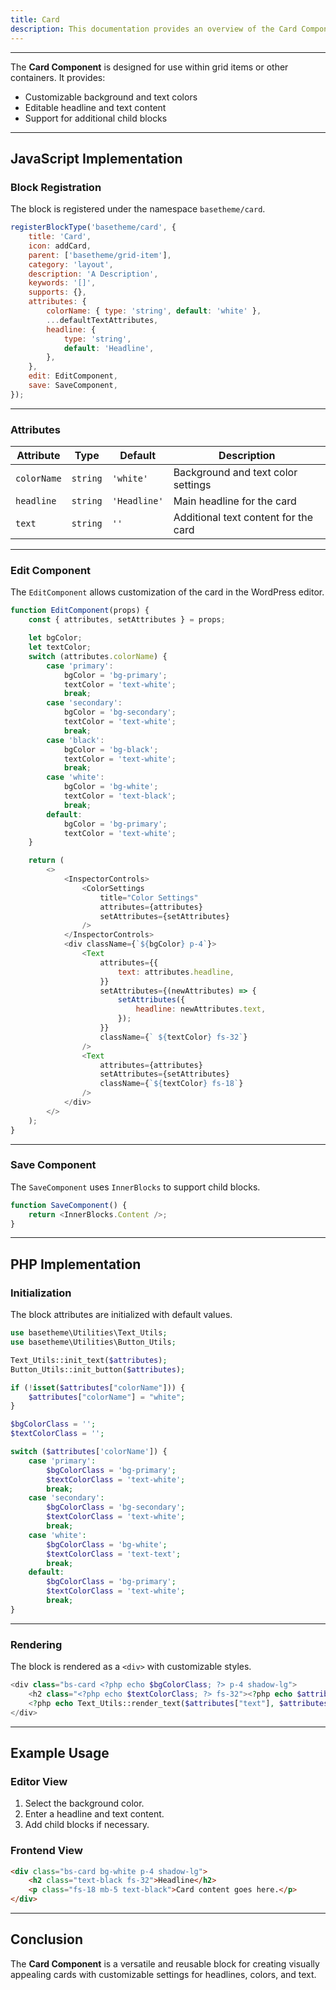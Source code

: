 ```yaml
---
title: Card
description: This documentation provides an overview of the Card Component, which allows for creating customizable cards with headline, text, and background color options in WordPress blocks.
---
```




<Card />

---

The **Card Component** is designed for use within grid items or other containers. It provides:
- Customizable background and text colors
- Editable headline and text content
- Support for additional child blocks

---

## JavaScript Implementation

### Block Registration

The block is registered under the namespace `basetheme/card`.

```javascript
registerBlockType('basetheme/card', {
    title: 'Card',
    icon: addCard,
    parent: ['basetheme/grid-item'],
    category: 'layout',
    description: 'A Description',
    keywords: '[]',
    supports: {},
    attributes: {
        colorName: { type: 'string', default: 'white' },
        ...defaultTextAttributes,
        headline: {
            type: 'string',
            default: 'Headline',
        },
    },
    edit: EditComponent,
    save: SaveComponent,
});
```

---

### Attributes

| Attribute   | Type     | Default    | Description                                |
|-------------|----------|------------|--------------------------------------------|
| `colorName` | `string` | `'white'`  | Background and text color settings         |
| `headline`  | `string` | `'Headline'` | Main headline for the card                |
| `text`      | `string` | `''`       | Additional text content for the card       |

---

### Edit Component

The `EditComponent` allows customization of the card in the WordPress editor.

```javascript
function EditComponent(props) {
    const { attributes, setAttributes } = props;

    let bgColor;
    let textColor;
    switch (attributes.colorName) {
        case 'primary':
            bgColor = 'bg-primary';
            textColor = 'text-white';
            break;
        case 'secondary':
            bgColor = 'bg-secondary';
            textColor = 'text-white';
            break;
        case 'black':
            bgColor = 'bg-black';
            textColor = 'text-white';
            break;
        case 'white':
            bgColor = 'bg-white';
            textColor = 'text-black';
            break;
        default:
            bgColor = 'bg-primary';
            textColor = 'text-white';
    }

    return (
        <>
            <InspectorControls>
                <ColorSettings
                    title="Color Settings"
                    attributes={attributes}
                    setAttributes={setAttributes}
                />
            </InspectorControls>
            <div className={`${bgColor} p-4`}>
                <Text
                    attributes={{
                        text: attributes.headline,
                    }}
                    setAttributes={(newAttributes) => {
                        setAttributes({
                            headline: newAttributes.text,
                        });
                    }}
                    className={` ${textColor} fs-32`}
                />
                <Text
                    attributes={attributes}
                    setAttributes={setAttributes}
                    className={`${textColor} fs-18`}
                />
            </div>
        </>
    );
}
```

---

### Save Component

The `SaveComponent` uses `InnerBlocks` to support child blocks.

```javascript
function SaveComponent() {
    return <InnerBlocks.Content />;
}
```

---

## PHP Implementation

### Initialization

The block attributes are initialized with default values.

```php
use basetheme\Utilities\Text_Utils;
use basetheme\Utilities\Button_Utils;

Text_Utils::init_text($attributes);
Button_Utils::init_button($attributes);

if (!isset($attributes["colorName"])) {
    $attributes["colorName"] = "white";
}

$bgColorClass = '';
$textColorClass = '';

switch ($attributes['colorName']) {
    case 'primary':
        $bgColorClass = 'bg-primary';
        $textColorClass = 'text-white';
        break;
    case 'secondary':
        $bgColorClass = 'bg-secondary';
        $textColorClass = 'text-white';
        break;
    case 'white':
        $bgColorClass = 'bg-white';
        $textColorClass = 'text-text';
        break;
    default:
        $bgColorClass = 'bg-primary';
        $textColorClass = 'text-white';
        break;
}
```

---

### Rendering

The block is rendered as a `<div>` with customizable styles.

```php
<div class="bs-card <?php echo $bgColorClass; ?> p-4 shadow-lg">
    <h2 class="<?php echo $textColorClass; ?> fs-32"><?php echo $attributes["headline"]; ?></h2>
    <?php echo Text_Utils::render_text($attributes["text"], $attributes, "fs-18 mb-5 $textColorClass"); ?>
</div>
```

---

## Example Usage

### Editor View

1. Select the background color.
2. Enter a headline and text content.
3. Add child blocks if necessary.

### Frontend View

```html
<div class="bs-card bg-white p-4 shadow-lg">
    <h2 class="text-black fs-32">Headline</h2>
    <p class="fs-18 mb-5 text-black">Card content goes here.</p>
</div>
```

---

## Conclusion

The **Card Component** is a versatile and reusable block for creating visually appealing cards with customizable settings for headlines, colors, and text.
